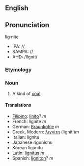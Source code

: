 ==English==
==Pronunciation==
lig·nite
*IPA: //
*SAMPA: //
*AHD: /lĭgnīt/

=== Etymology ===

=== Noun ===
{{Wikipedia}}
#A kind of [[coal]]

==== Translations ====

*[[Filipino]]: [[linito]]? ''m''
*French: lignite ''m''
*German: [[Braunkohle]] ''m''
*Greek, Modern: [[λιγνίτη]] (ligniti)''m''
*Italian: lignite
*Japanese<!--: [[]] (-->rigunichu<!--)-->
*Korean<!--: [[]] (--> ligunitu<!--)-->
*Latin: [[lignitus]] ''m''
*Spanish: [[lignito]]n? ''m''
